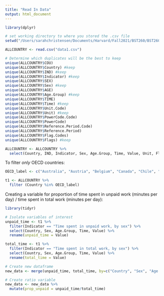 ```yaml
---
title: "Read In Data"
output: html_document
---
```


```r
library(dplyr)

# set working directory to where you stored the .csv file
setwd("/Users/sarahchristensen/Documents/Harvard/Fall2021/BST260/BST260FinalProject") 

ALLCOUNTRY <- read.csv("data1.csv")

# Determine which duplicates will be the best to keep 
unique(ALLCOUNTRY$COU)
unique(ALLCOUNTRY$Country) #keep
unique(ALLCOUNTRY$IND) #keep
unique(ALLCOUNTRY$Indicator) #keep
unique(ALLCOUNTRY$SEX) 
unique(ALLCOUNTRY$Sex) #keep
unique(ALLCOUNTRY$AGE)
unique(ALLCOUNTRY$Age.Group) #keep
unique(ALLCOUNTRY$TIME)
unique(ALLCOUNTRY$Time) #keep
unique(ALLCOUNTRY$Unit.Code)
unique(ALLCOUNTRY$Unit) #keep
unique(ALLCOUNTRY$PowerCode.Code)
unique(ALLCOUNTRY$PowerCode)
unique(ALLCOUNTRY$Reference.Period.Code)
unique(ALLCOUNTRY$Reference.Period)
unique(ALLCOUNTRY$Flag.Codes)
unique(ALLCOUNTRY$Flags) #keep

ALLCOUNTRY <- ALLCOUNTRY %>% 
  select(Country, IND, Indicator, Sex, Age.Group, Time, Value, Unit, Flags)
```

To filter *only* OECD countries:
```r
OECD_label <- c("Australia", "Austria", "Belgium", "Canada", "Chile", "Colombia", "Costa Rica", "Czech Republic", "Denmark", "Estonia", "Finland", "France", "Germany", "Greece", "Hungary", "Iceland", "Ireland", "Israel", "Italy", "Japan", "Korea", "Latvia", "Lithuania", "Luxembourg", "Mexico", "Netherlands", "New Zealand", "Norway", "Poland", "Portugal", "Slovak Republic", "Slovenia", "Spain", "Sweden", "Switzerland", "Turkey", "United Kingdom", "United States")

t1 <- ALLCOUNTRY %>%
  filter (Country %in% OECD_label)
```

Creating a variable for proportion of time spent in unpaid work (minutes per day) / time spent in total work (minutes per day):

```r
library(tidyr)

# Isolate variables of interest
unpaid_time <- t1 %>%
  filter(Indicator == "Time spent in unpaid work, by sex") %>%
  select(Country, Sex, Age.Group, Time, Value) %>%
  rename(unpaid_time = Value)

total_time <- t1 %>%
  filter(Indicator == "Time spent in total work, by sex") %>%
  select(Country, Sex, Age.Group, Time, Value) %>%
  rename(total_time = Value)

# Create new dataframe
new_data <- merge(unpaid_time, total_time, by=c("Country", "Sex", "Age.Group", "Time"))

# Create ratio variable
new_data <- new_data %>%
  mutate(prop_unpaid = unpaid_time/total_time)
```